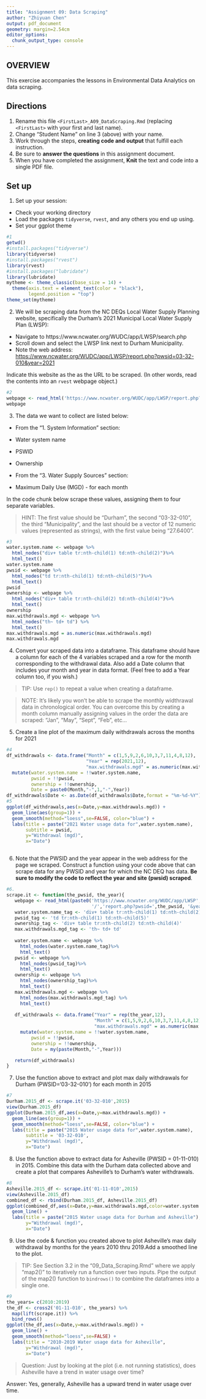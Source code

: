 ```yaml
---
title: "Assignment 09: Data Scraping"
author: "Zhiyuan Chen"
output: pdf_document
geometry: margin=2.54cm
editor_options: 
  chunk_output_type: console
---
```


## OVERVIEW

This exercise accompanies the lessons in Environmental Data Analytics on data scraping. 

## Directions
1. Rename this file `<FirstLast>_A09_DataScraping.Rmd` (replacing `<FirstLast>` with your first and last name).
2. Change "Student Name" on line 3 (above) with your name.
3. Work through the steps, **creating code and output** that fulfill each instruction.
4. Be sure to **answer the questions** in this assignment document.
5. When you have completed the assignment, **Knit** the text and code into a single PDF file.


## Set up 
1. Set up your session:

* Check your working directory
* Load the packages `tidyverse`, `rvest`, and any others you end up using.
* Set your ggplot theme

```r
#1
getwd()
#install.packages("tidyverse")
library(tidyverse)
#install.packages("rvest")
library(rvest)
#install.packages("lubridate")
library(lubridate)
mytheme <- theme_classic(base_size = 14) +
  theme(axis.text = element_text(color = "black"), 
        legend.position = "top")
theme_set(mytheme)
```

2. We will be scraping data from the NC DEQs Local Water Supply Planning website, specifically the Durham's 2021 Municipal Local Water Supply Plan (LWSP): 
 * Navigate to https://www.ncwater.org/WUDC/app/LWSP/search.php
 * Scroll down and select the LWSP link next to Durham Municipality. 
 * Note the web address: <https://www.ncwater.org/WUDC/app/LWSP/report.php?pwsid=03-32-010&year=2021>
 
Indicate this website as the as the URL to be scraped. (In other words, read the contents into an `rvest` webpage object.)

```r
#2
webpage <- read_html('https://www.ncwater.org/WUDC/app/LWSP/report.php?pwsid=03-32-010&year=2021')
webpage
```

3. The data we want to collect are listed below:

* From the "1. System Information" section:
 * Water system name
 * PSWID
 * Ownership
 
* From the "3. Water Supply Sources" section:
 * Maximum Daily Use (MGD) - for each month

In the code chunk below scrape these values, assigning them to four separate variables.

>HINT: The first value should be "Durham", the second "03-32-010", the third "Municipality", and the last should be a vector of 12 numeric values (represented as strings), with the first value being "27.6400".

```r
#3
water.system.name <- webpage %>%
  html_nodes("div+ table tr:nth-child(1) td:nth-child(2)")%>%
  html_text()
water.system.name
pwsid <- webpage %>%
  html_nodes("td tr:nth-child(1) td:nth-child(5)")%>%
  html_text()
pwsid
ownership <- webpage %>%
  html_nodes("div+ table tr:nth-child(2) td:nth-child(4)")%>%
  html_text()
ownership
max.withdrawals.mgd <- webpage %>%
  html_nodes("th~ td+ td") %>%
  html_text()
max.withdrawals.mgd = as.numeric(max.withdrawals.mgd)
max.withdrawals.mgd
```


4. Convert your scraped data into a dataframe. This dataframe should have a column for each of the 4 variables scraped and a row for the month corresponding to the withdrawal data. Also add a Date column that includes your month and year in data format. (Feel free to add a Year column too, if you wish.)

>TIP: Use `rep()` to repeat a value when creating a dataframe.

>NOTE: It's likely you won't be able to scrape the monthly widthrawal data in chronological order. You can overcome this by creating a month column manually assigning values in the order the data are scraped: "Jan", "May", "Sept", "Feb", etc...

5. Create a line plot of the maximum daily withdrawals across the months for 2021

```r
#4
df_withdrawals <- data.frame("Month" = c(1,5,9,2,6,10,3,7,11,4,8,12),
                             "Year" = rep(2021,12),
                             "max.withdrawals.mgd" = as.numeric(max.withdrawals.mgd)) %>% 
  mutate(water.system.name = !!water.system.name,
         pwsid = !!pwsid,
         ownership = !!ownership,
         Date = paste0(Month,"-",1,"-",Year))
df_withdrawals$Date <- as.Date(df_withdrawals$Date,format = "%m-%d-%Y")
#5
ggplot(df_withdrawals,aes(x=Date,y=max.withdrawals.mgd)) + 
  geom_line(aes(group=1)) + 
  geom_smooth(method="loess",se=FALSE, color="blue") +
  labs(title = paste("2021 Water usage data for",water.system.name),
       subtitle = pwsid,
       y="Withdrawal (mgd)",
       x="Date")



```

6. Note that the PWSID and the year appear in the web address for the page we scraped. Construct a function using your code above that can scrape data for any PWSID and year for which the NC DEQ has data. **Be sure to modify the code to reflect the year and site (pwsid) scraped**.

```r
#6.
scrape.it <- function(the_pwsid, the_year){
   webpage <- read_html(paste0('https://www.ncwater.org/WUDC/app/LWSP',
                               '/','report.php?pwsid=',the_pwsid, '&year=',the_year))
   water.system.name_tag <- 'div+ table tr:nth-child(1) td:nth-child(2)'
   pwsid_tag <- 'td tr:nth-child(1) td:nth-child(5)'
   ownership_tag <- 'div+ table tr:nth-child(2) td:nth-child(4)'
   max.withdrawals.mgd_tag <- 'th~ td+ td'
   
   water.system.name <- webpage %>%
     html_nodes(water.system.name_tag)%>%
     html_text()
   pwsid <- webpage %>%
     html_nodes(pwsid_tag)%>%
     html_text()
   ownership <- webpage %>%
     html_nodes(ownership_tag)%>%
     html_text()
   max.withdrawals.mgd <- webpage %>%
     html_nodes(max.withdrawals.mgd_tag) %>%
     html_text()
   
   df_withdrawals <- data.frame("Year" = rep(the_year,12),
                                "Month" = c(1,5,9,2,6,10,3,7,11,4,8,12),
                                "max.withdrawals.mgd" = as.numeric(max.withdrawals.mgd)) %>% 
     mutate(water.system.name = !!water.system.name,
         pwsid = !!pwsid,
         ownership = !!ownership,
         Date = my(paste(Month,"-",Year)))

   return(df_withdrawals)
}


```

7. Use the function above to extract and plot max daily withdrawals for Durham (PWSID='03-32-010') for each month in 2015

```r
#7
Durham.2015_df <- scrape.it('03-32-010',2015)
view(Durham.2015_df)
ggplot(Durham.2015_df,aes(x=Date,y=max.withdrawals.mgd)) + 
  geom_line(aes(group=1)) +
  geom_smooth(method="loess",se=FALSE, color="blue") +
  labs(title = paste("2015 Water usage data for",water.system.name),
       subtitle = '03-32-010',
       y="Withdrawal (mgd)",
       x="Date")
```

8. Use the function above to extract data for Asheville (PWSID = 01-11-010) in 2015. Combine this data with the Durham data collected above and create a plot that compares Asheville's to Durham's water withdrawals.

```r
#8
Asheville.2015_df <- scrape.it('01-11-010',2015)
view(Asheville.2015_df)
combined_df <- rbind(Durham.2015_df, Asheville.2015_df)
ggplot(combined_df,aes(x=Date,y=max.withdrawals.mgd,color=water.system.name))+
  geom_line() +
  labs(title = paste("2015 Water usage data for Durham and Asheville"),
       y="Withdrawal (mgd)",
       x="Date")
```


9. Use the code & function you created above to plot Asheville's max daily withdrawal by months for the years 2010 thru 2019.Add a smoothed line to the plot.

>TIP: See Section 3.2 in the "09_Data_Scraping.Rmd" where we apply "map2()" to iteratively run a function over two inputs. Pipe the output of the map2() function to `bindrows()` to combine the dataframes into a single one. 

```r
#9
the_years= c(2010:2019)
the_df <- cross2('01-11-010', the_years) %>% 
  map(lift(scrape.it)) %>% 
  bind_rows()
ggplot(the_df,aes(x=Date,y=max.withdrawals.mgd)) + 
  geom_line() + 
  geom_smooth(method="loess",se=FALSE) +
  labs(title = "2010-2019 Water usage data for Asheville",
       y="Withdrawal (mgd)",
       x="Date")

```

>Question: Just by looking at the plot (i.e. not running statistics), does Asheville have a trend in water usage over time?

Answer: Yes, generally, Asheville has a upward trend in water usage over time.